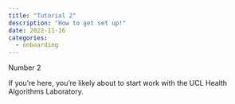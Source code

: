 ```yaml
---
title: "Tutorial 2"
description: "How to get set up!"
date: 2022-11-16
categories:
  - onboarding
---
```


Number 2

If you're here, you're likely about to start work with the UCL Health Algorithms Laboratory. 

